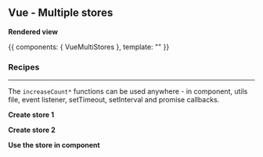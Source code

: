 




<Meta title="Vue/Multiple stores" parameters={defaultDocParams()} />

<Installation packages="vue-gstatem" />

## Vue - Multiple stores

**Rendered view**

<Canvas className="custom-docs-story">
	<Story name="Multiple stores">
		{{
			components: { VueMultiStores },
			template: "<VueMultiStores />"
		}}
	</Story>
</Canvas>

### Recipes

---

The `increaseCount*` functions can be used anywhere - in component, utils file, event listener, setTimeout, setInterval and promise callbacks.

**Create store 1**

<CodeView
	componentName="VueMultiStore1"
	jsContent={Store1JsContent}
	tsContent={Store1TsContent}
/>

**Create store 2**

<CodeView
	componentName="VueMultiStore2"
	jsContent={Store2JsContent}
	tsContent={Store2TsContent}
/>

**Use the store in component**

<CodeView
	componentName="VueMultiStores"
	lang="vue"
	vueContent={ComponentContent}
/>
